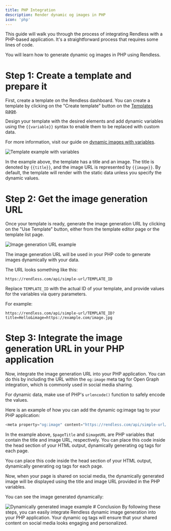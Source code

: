 ```yaml
---
title: PHP Integration
description: Render dynamic og images in PHP
icon: 'php'
---
```


This guide will walk you through the process of integrating Rendless with a PHP-based application. It's a straightforward process that requires some lines of code.

You will learn how to generate dynamic og images in PHP using Rendless.

# Step 1: Create a template and prepare it

First, create a template on the Rendless dashboard. You can create a template by clicking on the "Create template" button on the [Templates page](https://rendless.com/templates).

Design your template with the desired elements and add dynamic variables using the `{{variable}}` syntax to enable them to be replaced with custom data.

For more information, visit our guide on [dynamic images with variables](/essentials/variables).

<Frame
  caption="Template example, dynamic variables are marked with {{}}"
>
  <img src="/images/wordpress-tuto-1.png" alt="Template example with variables" className="rounded-xl" />
</Frame>

In the example above, the template has a title and an image. The title is denoted by `{{title}}`, and the image URL is represented by `{{image}}`. By default, the template will render with the static data unless you specify the dynamic values.

# Step 2: Get the image generation URL

Once your template is ready, generate the image generation URL by clicking on the "Use Template" button, either from the template editor page or the template list page.

<Frame
  caption="Example of the image generation URL"
>
  <img src="/images/wordpress-tuto-2.png" alt="Image generation URL example" className="rounded-xl" />
</Frame>

The image generation URL will be used in your PHP code to generate images dynamically with your data.

The URL looks something like this:
```
https://rendless.com/api/simple-url/TEMPLATE_ID
```

Replace `TEMPLATE_ID` with the actual ID of your template, and provide values for the variables via query parameters.

For example:
```
https://rendless.com/api/simple-url/TEMPLATE_ID?title=Hello&image=https://example.com/image.jpg
```

# Step 3: Integrate the image generation URL in your PHP application

Now, integrate the image generation URL into your PHP application. You can do this by including the URL within the `og:image` meta tag for Open Graph integration, which is commonly used in social media sharing.

For dynamic data, make use of PHP's `urlencode()` function to safely encode the values.

Here is an example of how you can add the dynamic og:image tag to your PHP application:

```php
<meta property="og:image" content="https://rendless.com/api/simple-url/TEMPLATE_ID?title=<?php echo urlencode($pageTitle); ?>&image=<?php echo urlencode($imageURL); ?>" />
```

In the example above, `$pageTitle` and `$imageURL` are PHP variables that contain the title and image URL, respectively. You can place this code inside the head section of your HTML output, dynamically generating og tags for each page.

You can place this code inside the head section of your HTML output, dynamically generating og
tags for each page.

Now, when your page is shared on social media, the dynamically generated image will be displayed using the title and image URL provided in the PHP variables.

You can see the image generated dynamically:

<Frame caption="The image generated dynamically in PHP" > <img src="/images/wordpress-tuto-5.png" alt="Dynamically generated image example" className="rounded-xl" /> </Frame>
# Conclusion
By following these steps, you can easily integrate Rendless dynamic image generation into your PHP application. Your dynamic og
tags will ensure that your shared content on social media looks engaging and personalized.

